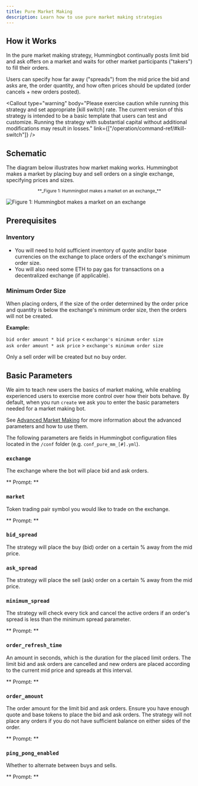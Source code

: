 ```yaml
---
title: Pure Market Making
description: Learn how to use pure market making strategies
---
```




## How it Works

In the pure market making strategy, Hummingbot continually posts limit bid and ask offers on a market and waits for other market participants ("takers") to fill their orders.

Users can specify how far away ("spreads") from the mid price the bid and asks are, the order quantity, and how often prices should be updated (order cancels + new orders posted).

<Callout type="warning" body="Please exercise caution while running this strategy and set appropriate [kill switch] rate. The current version of this strategy is intended to be a basic template that users can test and customize. Running the strategy with substantial capital without additional modifications may result in losses." link={["/operation/command-ref/#kill-switch"]} />

## Schematic

The diagram below illustrates how market making works. Hummingbot makes a market by placing buy and sell orders on a single exchange, specifying prices and sizes.

<small>
  <center>**_Figure 1: Hummingbot makes a market on an exchange_**</center>
</small>

![Figure 1: Hummingbot makes a market on an exchange](/img/pure-mm.png)

## Prerequisites

### Inventory

- You will need to hold sufficient inventory of quote and/or base currencies on the exchange to place orders of the exchange's minimum order size.
- You will also need some ETH to pay gas for transactions on a decentralized exchange (if applicable).

### Minimum Order Size

When placing orders, if the size of the order determined by the order price and quantity is below the exchange's minimum order size, then the orders will not be created.

**Example:**

`bid order amount * bid price` < `exchange's minimum order size`<br/>
`ask order amount * ask price` > `exchange's minimum order size`

Only a sell order will be created but no buy order.

## Basic Parameters

We aim to teach new users the basics of market making, while enabling experienced users to exercise more control over how their bots behave. By default, when you run `create` we ask you to enter the basic parameters needed for a market making bot.

See [Advanced Market Making](/strategies/adv-market-making) for more information about the advanced parameters and how to use them.

The following parameters are fields in Hummingbot configuration files located in the `/conf` folder (e.g. `conf_pure_mm_[#].yml`).

### `exchange`

The exchange where the bot will place bid and ask orders.

** Prompt: **

<Prompt prompt="Enter your maker exchange name" response=">>> binance" />

### `market`

Token trading pair symbol you would like to trade on the exchange.

** Prompt: **

<Prompt
  prompt="Enter the token trading pair you would like to trade on the exchange"
  response=">>> BTC-USDT"
/>

### `bid_spread`

The strategy will place the buy (bid) order on a certain % away from the mid price.

<Prompt
  prompt="How far away from the mid price do you want to place the first bid order?"
  response=">>> 2"
/>

### `ask_spread`

The strategy will place the sell (ask) order on a certain % away from the mid price.

<Prompt
  prompt="How far away from the mid price do you want to place the first ask order?"
  response=">>> 3"
/>

### `minimum_spread`

The strategy will check every tick and cancel the active orders if an order's spread is less than the minimum spread parameter.

** Prompt: **

<Prompt
  prompt="At what distance/spread from the mid price do you want the orders to be cancelled?"
  response=">>> 2"
/>

### `order_refresh_time`

An amount in seconds, which is the duration for the placed limit orders. The limit bid and ask orders are cancelled and new orders are placed according to the current mid price and spreads at this interval.

** Prompt: **

<Prompt
  prompt="How often do you want to cancel and replace bids and asks (in seconds)?"
  response=">>> 10"
/>

### `order_amount`

The order amount for the limit bid and ask orders. Ensure you have enough quote and base tokens to place the bid and ask orders. The strategy will not place any orders if you do not have sufficient balance on either sides of the order. <br/>

** Prompt: **

<Prompt
  prompt="What is the amount of [base_asset] per order? (minimum [min_amount])"
  response=""
/>

### `ping_pong_enabled`

Whether to alternate between buys and sells.

** Prompt: **

<Prompt
  prompt="Would you like to use the ping pong feature and alternate between buy and sell orders after fills?"
  response=""
/>

<Callout type="tip" body="For autocomplete inputs during configuration, when going through the command line config process, pressing `<TAB>` at a prompt will display valid available inputs." />
